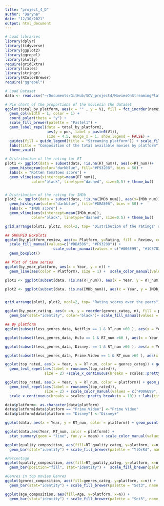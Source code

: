 ```yaml
---
title: "project_4_D"
author: "Daryna"
date: "12/30/2021"
output: html_document
---
```


```r
# Load libraries
library(dplyr)
library(tidyverse)
library(ggplot2)
library(ggrepel)
library(plotly)
require(gridExtra)
library(scales)
library(stringr)
library(RColorBrewer)
require("ggrepel")
```

```r
# Load Dataset
data <- read.csv("~/Documents/GitHub/SCV_project4/MoviesOnStreamingPlatforms_updated.csv")
```

```r
# Pie chart of the proportions of the moviesin the dataset
ggplot(total_by_platform, aes(x = "" , y = V1, fill = fct_inorder(names))) +
  geom_col(width = 1, color = 1) +
  coord_polar(theta = "y") +
  scale_fill_brewer(palette = "Pastel1") +
  geom_label_repel(data = total_by_platform2,
                   aes(y = pos, label = paste0(V1)),
                   size = 4.5, nudge_x = 1, show.legend = FALSE) +
  guides(fill = guide_legend(title = "Streaming platform")) + scale_fill_manual(values=c("#E50914", "#00A8E1", "#1CE783", "#006E99")) +
  labs(title = "Composition of the total available movies by platform") +
  theme_void()
```



```r
# Distribution of the rating for RT  
plot1 <- ggplot(data = subset(data, !is.na(RT_num)), aes(x=RT_num))+
  geom_histogram(color="darkblue", fill="#F93208", bins = 50) + 
  labs(x = "Rotten tomatoes score") + 
  geom_vline(aes(xintercept=mean(RT_num)),
            color="black", linetype="dashed", size=0.5) + theme_bw()


# Distribution of the rating for IMDb 
plot2 <- ggplot(data = subset(data, !is.na(IMDb_num)), aes(x=IMDb_num))+
  geom_histogram(color="darkblue", fill="#DBA506", bins = 50) + 
  labs(x = "IMDb score") +
  geom_vline(aes(xintercept=mean(IMDb_num)),
            color="black", linetype="dashed", size=0.5) + theme_bw()

grid.arrange(plot1, plot2, ncol=2, top= "Distribution of the ratings' scores")
```


```r
## GROUPED Boxplots
ggplot(by_platform_review, aes(x= Platform, y=Rating, fill = Review, color  = Platform)) + 
  scale_fill_manual(values=c("#DBA506", "#F93208")) + 
                      scale_color_manual(values = c("#006E99", "#1CE783","#E50914", "#00A8E1")) + theme_bw() + labs(title = "Distribution of scores by platform") + 
  geom_boxplot()
```

```r
## Plot of time series
ggplot(by_year_platform, aes(x = Year, y = n)) + 
  geom_line(aes(color = Platform), size = 1) +  scale_color_manual(values = c("#006E99", "#1CE783","#E50914", "#00A8E1")) + scale_x_continuous(breaks = scales::pretty_breaks(n = 10))+ scale_y_continuous(breaks = scales::pretty_breaks(n = 5)) + labs(title = "Number of movies available by platform depending on the release year", y = "Count") +theme_bw()
```


```r
plot1 <- ggplot(subset(data, !is.na(RT_num)), aes(x = Year, y = RT_num)) + geom_point(alpha = 0.3, color =  "#F93208") + geom_smooth(method = "lm") + scale_x_continuous(breaks = scales::pretty_breaks(n = 5)) + labs(y = "Rotten Tomatoes score")+ theme_bw()

plot2 <- ggplot(subset(data, !is.na(IMDb_num)), aes(x = Year, y = IMDb_num)) + geom_point(alpha = 0.5, color = "#DBA506") + geom_smooth(method = "lm") + scale_x_continuous(breaks = scales::pretty_breaks(n = 5)) + labs(y = "IMDb score")  + theme_bw()


grid.arrange(plot1, plot2, ncol=2, top= "Rating scores over the years")
```

```r
ggplot(by_year_rating, aes(x =n, y = reorder(genres_categ, n), fill = platform)) + 
  geom_bar(stat="identity", color='black')+ scale_fill_manual(values = c("#006E99", "#1CE783","#E50914", "#00A8E1"), name="Streaming platform") + labs(title = "Number of movies by genre depending on the platform", y = "Genre", x = "Number of movies") + theme_bw()
```


```r
## By platform
ggplot(subset(less_genres_data, Netflix == 1 & RT_num >60 ), aes(x = Year, y = RT_num, color = genres_categ)) + geom_point( alpha = 0.5, size = 1.5) + scale_color_brewer(palette = "Set1", name= "Genre") + labs(title = "Well rated Netflix movies by release year and genre", y = "Rotten Tomatoes score")+  scale_x_continuous(breaks = scales::pretty_breaks(n = 10)) + theme_bw()
```
```r
ggplot(subset(less_genres_data, Hulu == 1 & RT_num >60 ), aes(x = Year, y = RT_num, color = genres_categ)) + geom_point( alpha = 0.5, size = 1.5) + scale_color_brewer(palette = "Set1", name ="Genre") + labs(title = "Well rated Hulu movies by release year and genre", y = "Rotten Tomatoes score")+  scale_x_continuous(breaks = scales::pretty_breaks(n = 10)) + theme_bw()
```

```r
ggplot(subset(less_genres_data, Disney. == 1 & RT_num >60 ), aes(x = Year, y = RT_num, color = genres_categ)) + geom_point( alpha = 0.5, size = 1.5) + scale_color_brewer(palette = "Set1", name ="Genre") + labs(title = "Well rated Disney+ movies by release year and genre", y = "Rotten Tomatoes score")+  scale_x_continuous(breaks = scales::pretty_breaks(n = 10)) + theme_bw()
```


```r
ggplot(subset(less_genres_data, Prime.Video == 1 & RT_num >60 ), aes(x = Year, y = RT_num, color = genres_categ)) + geom_point( alpha = 0.5, size = 1.5) + scale_color_brewer(palette = "Set1", name ="Genre") + labs(title = "Well rated Prime Video movies by release year and genre", y = "Rotten Tomatoes score")+  scale_x_continuous(breaks = scales::pretty_breaks(n = 10)) + theme_bw()
```

```r
ggplot(top_rated, aes(x = Year, y = RT_num, color = genres_categ)) + geom_point( alpha = 0.5, size = 1) + 
  geom_text_repel(aes(label = rownames(top_rated)),
                  size = 2) +scale_x_continuous(breaks = scales::pretty_breaks(n = 10)) + scale_color_brewer(palette = "Set2",  name ="Genre") + labs(title = "Titles of the top rated movies by release year and genre", y = "Rotten Tomatoes score") +theme_bw()
```


```r
ggplot(top_rated, aes(x = Year, y = RT_num, color = platform)) + geom_point( alpha = 0.5, size = 1) + 
  geom_text_repel(aes(label = rownames(top_rated)),
                  size = 2) + scale_color_manual(values = c("#006E99", "#1CE783","#E50914", "#00A8E1"),  name ="Streaming Platform") +
  scale_x_continuous(breaks = scales::pretty_breaks(n = 10)) + labs(title = "Titles of the top rated movies by release year and platform", y = "Rotten Tomatoes score")  + theme_bw()

```


```r
data$platform<- as.character(data$platform)
data$platform[data$platform == "Prime.Video"] <-"Prime Video"
data$platform[data$platform == "Disney"] <-"Disney+"

ggplot(data, aes(x = Year, y = RT_num, color = platform)) + geom_point( alpha = 0.3, size = 1) + scale_color_manual(values = c("#006E99", "#1CE783","#E50914", "#00A8E1"), name= "Streaming Platform") + scale_x_continuous(breaks = scales::pretty_breaks(n = 10)) + scale_y_continuous(breaks = scales::pretty_breaks(n = 10)) + labs(title = "Rotten Tomatoes score by year and platform", y = "Rotten Tomatoes score") + theme_bw()
```

```r
ggplot(data,aes(Year, RT_num, color = platform)) +
  stat_summary(geom = "line", fun.y = mean) + scale_color_manual(values = c("#006E99", "#1CE783","#E50914", "#00A8E1"), name= "Streaming Platform") + scale_x_continuous(breaks = scales::pretty_breaks(n = 10)) + scale_y_continuous(breaks = scales::pretty_breaks(n = 10)) + labs(title = "Average rotten Tomatoes score by release year and platform", y = "Score") + theme_bw()

```


```r
ggplot(quality_composition, aes(fill=RT_quality_categ, y=platform, x=n)) + 
  geom_bar(stat="identity") + scale_fill_brewer(palette = "YlOrRd", name ="Quality",  direction=-1) + scale_x_continuous(breaks = scales::pretty_breaks(n = 10)) + labs(title = "Composition by quality of movies by platform (Rotten tomatoes)", y = "Platform", x = "Number of movies")+ theme_bw()

```


```r
#Percentage 
ggplot(quality_composition, aes(fill=RT_quality_categ, y=platform, x=n)) + 
  geom_bar(position="fill", stat="identity") +  scale_fill_brewer(palette = "YlOrRd", name ="Quality",  direction=-1) + scale_x_continuous(breaks = scales::pretty_breaks(n = 10)) +  labs(title = "Composition by quality of movies by platform (Rotten tomatoes)", y = "Platform", x = "Proportion of movies") + theme_bw()
```


```r
#Genres in top movies Genres
ggplot(genres_composition, aes(fill=genres_categ, y=platform, x=n)) + 
  geom_bar(stat="identity") + scale_fill_brewer(palette = "Set3", name ="Quality",  direction=-1) + scale_x_continuous(breaks = scales::pretty_breaks(n = 10)) + labs(title = "Composition by genres of top rated movies by platform", subtitle = "Rotten tomatoes, rating 80/100and higher", y = "Platform", x = "Number of movies")+ theme_bw()

```

```r
ggplot(age_composition, aes(fill=Age, y=platform, x=n)) + 
  geom_bar(stat="identity") + scale_fill_brewer(palette = "Set3", name ="Quality",  direction=-1) + scale_x_continuous(breaks = scales::pretty_breaks(n = 10)) + labs(title = "Composition by age groups of top rated movies by platform",subtitle = "Based on rotten tomatoes score, rating 80/100 and higher", y = "Platform", x = "Number of movies")+ theme_bw()
```

